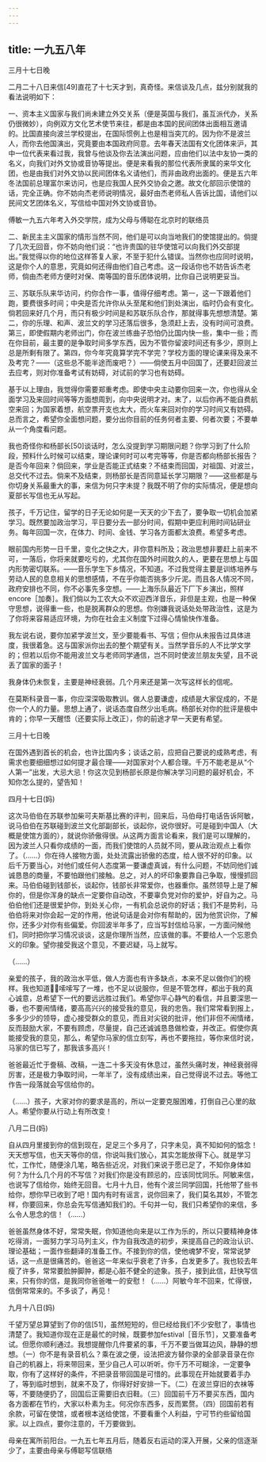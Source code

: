 ```yaml
---
---
---
```

title: 一九五八年
---




三月十七日晚

二月二十八日来信[49]直花了十七天才到，真奇怪。来信谈及几点，兹分别就我的看法说明如下：

一、资本主义国家与我们尚未建立外交关系（便是英国与我们，虽互派代办，关系仍很微妙），向例双方文化艺术使节来往，都是由本国的民间团体出面相互邀请的。比国直接向波兰学校提出，在国际惯例上也是相当突兀的。因为你不是波兰人，而你去他国演出，究竟要由本国政府同意。去年春天法国有文化团体来沪，其中一位代表来看过我，我曾与他谈及你去法演出问题，应由他们以法中友协一类的名义，向我们对外文协或音协等提出。便是来看我的那位代表所隶属的来华文化团，也是由我们对外文协以民间团体名义请他们，而非由政府出面的。便是五六年冬法国前总理富尔来访问，也是应我国人民外交协会之邀。故文化部回示使馆的话，完全正确。你不妨向杰老师说明情况，最好由杰老师私人告诉比国，请他们以民间文艺团体名义，写信给中国对外文协或音协。

傅敏一九五六年考入外交学院，成为父母与傅聪在北京时的联络员



二、新民主主义国家的情形当然不同，他们是可以向当地我们的使馆提出的。倘提了几次无回音，你不妨向他们说：“也许贵国的驻华使馆可以向我们外交部提出。”我觉得以你的地位这样答复人家，不至于犯什么错误。当然你也应同时说明，这是你个人的意思，究竟如何还得由他们自己考虑。这一段话你也不妨告诉杰老师，倘由杰老师方便时对保、南等国的音乐团体说明，比你自己说明更妥当。

三、苏联乐队来华访问，约你合作一事，值得仔细考虑。第一，这一下跟着他们跑，要费很多时间；中央是否允许你从头至尾和他们到处演出，临时仍会有变化。倘若回来好几个月，而只有极少时间是和苏联乐队合作，那就得事先想想清楚。第二，你的乐理、和声、波兰文的学习还落后很多，急须赶上去，没有时间可浪费。第三，即使假期内老师出门，你在波兰练曲子恐怕仍比国内快一些，集中一些；而在你目前，最主要的是争取时间多学东西，因为不管你留波时间还有多少，原则上总是所剩有限了。第四，你今年究竟算学完不学完？学校方面的理论课来得及来不及考完？——（这些总不能半途而废吧？）——倘使五月中回国了，还要赶回波兰去应考，则对你准备考试有妨碍，对试前的学习也有妨碍。

基于以上理由，我觉得你需要郑重考虑。即使中央主动要你回来一次，你也得从全面学习及来回时间等等方面想周到，向中央说明才对。末了，以后你再不能自费航空来回；为国家着想，航空票开支也太大，而火车来回对你的学习时间又有妨碍。总而言之，希望你全面想问题，要分出你目前的任务何者主要、何者次要；不要单从一个角度看问题。

我也奇怪你和杨部长[50]谈话时，怎么没提到学习期限问题？你学习到了什么阶段，预料什么时候可以结束，理论课何时可以考完等等，你是否都向杨部长报告？是否今年回来？倘回来，学业是否能正式结束？不结束而回国，对祖国、对波兰，总交代不过去。倘来不及结束，则杨部长是否同意延长学习期限？——这些都是与你切身关系最重大的事，来信为何只字未提？我既不明了你的实际情况，便是想向夏部长写信也无从写起。

孩子，千万记住，留学的日子无论如何是一天天的少下去了，要争取一切机会加紧学习。既然要加政治学习，平日要分去一部分时间，假期中更应利用时间钻研业务。每年回国一次，在体力、时间、金钱、学习各方面都太浪费。希望多考虑。

眼前国内形势一日千里，变化之快之大，非你意料所及；政治思想非要赶上前来不可，一落后，你将来就要吃亏的，尤其你在国外时间耽久的人，更要在思想上与国内形势密切联系。——音乐学生下乡情况，不知道。不过我觉得主要是训练培养与劳动人民的息息相关的思想感情，不在乎你能否挑多少斤泥。而且各人情况不同，政府安排也不同，你不必事先多空想。——上海乐队最近下厂下乡演出，照样encore［加奏］。我们倘以为工农大众不欢迎西洋音乐，非但是主观，也是一种保守思想，说得重一些，也是脱离群众的思想。你别嫌我说话处处带政治性，这是为了你将来容易适应环境，为你在社会主义制度下过得心情愉快作准备。

我左说右说，要你加紧学波兰文，至少要能看书、写信；但你从未报告过具体进度，我很着急。这与国家派你出去的整个期望有关。当然学音乐的人不比学文学的；但若以后你不能用波兰文与老师同学通信，岂不同时使波兰朋友失望，且不说丢了国家的面子！

我身体仍未恢复，主要是神经衰弱。几个月来还是第一次写这样长的信呢。

在莫斯科录音一事，你应深深吸取教训。做人总要谦虚，成绩是大家促成的，不是你一个人的力量。思想上通了，说话态度自然少出毛病。杨部长对你的批评是极中肯的；你早一天醒悟（还要实际上改正），你的前途才早一天更有希望。

三月十七日晚

在国外遇到首长的机会，也许比国内多；谈话之前，应把自己要说的成熟考虑，有需求也要细细想过如何提才最合理——对国家对个人都合理。千万不能老是从“个人第一”出发，大忌大忌！你这次见到杨部长原是你解决学习问题的最好机会，不知你怎么提的，望告知！

四月十七日(妈)

这次马伯伯在苏联参加柴可夫斯基比赛的评判，回来后，马伯母打电话告诉阿敏，说马伯伯在苏联碰到波兰文化部副部长，谈起你，说你很好。可是碰到中国人（大概是使馆方面的），就说你骄傲得很。从这两方面言论看来，我们是可以理解的，因为波兰人只看你成绩的一面，而我们使馆的人员就不同，要从政治观点上看你了。（……）你在待人接物方面，处处流露出骄傲的态度，给人很不好的印象。以后千万要当心，对他们或任何人态度第一要谦虚真诚，有什么问题，不妨同他们诚诚恳恳的商量，不要怕跟他们接触。总之，对人的坏印象要靠自己争取，慢慢抓回来。马伯伯碰到钱部长，谈起你，钱部长非常爱你，也器重你。虽然领导上是了解你的，但是你浑身的缺点一定要你自动改，不要辜负党对你的爱护，好自为之。马伯伯他们还是很爱护你，到处关心你，一有机会总说你的好话；我们不是势利，马伯伯将来对你会起一定的作用，他说句话是会对你有帮助的，因为他赏识你，了解你，还多少对你有些偏爱。你回波半年多了，应当写封信给马家，一方面问候他们，同时把你学习情况谈谈，这是你理所当然，应该做的事。不要给人一个忘恩负义的印象。望你接受我这个意见，不要迟疑，马上就写。

（……）

亲爱的孩子，我的政治水平低，做人方面也有许多缺点，本来不足以做你们的榜样。我也知道嗦嗦写了一堆，也不足以说服你，但是不管怎样，都出于我的真心诚意，总希望下一代的要远远胜过我们。希望你平心静气的看信，并且要深思一番，也不要闹情绪，要高高兴兴的接受我的意见，我的忠告。我们常常看到报上，多多少少的领导，虚心接受群众的意见，而且对尖锐的批评，他们非但不闹情绪，反而鼓励大家，不要有顾虑，尽量提，自己还诚诚恳恳做检查，并改正。假使你真能接受我的意见，那么，希望你马家的信立刻写，再也不要拖拉，等你来信时说，马家的信已写了，那我该多高兴！

爸爸最近忙于誊稿、改稿，一连二十多天没有休息过，虽然头痛时发，神经衰弱得厉害，还是极力争取时间，一年半了，没有成绩出来，自己觉得说不过去。等他工作告一段落就会写信给你的。

（……）孩子，大家对你的要求是高的，所以一定要克服困难，打倒自己心里的敌人。希望你要从行动上有所改变！

八月二日(妈)

自从四月里接到你的信到现在，足足三个多月了，只字未见，真不知如何的惦念！天天想写信，也天天等你的信，你说叫我们放心，其实怎能放得下心。就是学习忙，工作忙，随便涂几笔，略告些近况，对我们来说于愿已足了，不知你身体如何？为什么几个月的不写信？对我们你是没有顾忌的，应该同忧同乐。阿敏来信，也说写了信给你，始终无回音。七月十九日，他有个波兰同学回国，托他带了些书给你，想你早已收到了吧！国内有时有谣言，说你回来了，我们莫名其妙，不管怎样，你要回来，你总会先写信通知我们的。千句并一句，我们只希望你的来信，多么令人思念的信！（……）

爸爸虽然身体不好，常常失眠，你知道他向来是以工作为乐的，所以只要精神身体吃得消，一面努力学习马列主义，作为自我改造的初步，来提高自己的政治认识、理论基础；一面作些翻译的准备工作。不接到你的信，使他魂梦不安，常常说梦话，这一点是很痛苦的。爸爸这一年来似乎衰老了许多，白发更多了。我也较去年瘦了许多，常常要脸肿脚肿，都是心脏不健全的迹象。孩子，接到此信，赶快写信来，只有你的信，是我同你爸爸唯一的安慰！（……）阿敏今年不回来，忙得很，信倒常常来的。不多谈了，再见！

九月十八日(妈)

千望万望总算望到了你的信[51]，虽然短短的，但已经给我们不少安慰了，事情也清楚了。我知道你现在正是最忙的时候，既要参加festival［音乐节］，又要准备考试。但愿你顺利通过。我想提醒你几件要紧的事，千万不要当做耳边风，静静的想想。（一）你不是有录音机么？乘在波之便，设法把波方替你录的全部录音录在你自己的机器上，将来带回来，至少自己人可以听听。你千万不可糊涂，一定要争取，你有了这样好的条件，不把录音带回国是可惜的。此事现在开始就要着手办了，等到临时想到，就来不及了，你得好好安排一下。（二）在波兰穿旧的衣袜等等，不要随便扔了，回国后正需要旧衣旧鞋。（三）回国前千万不要买东西，国内各方面都在节约，大家以朴素为主。何况你东西多，反而累赘。（四）回国前若有余款，可留在使馆，或者根本送给使馆，不要看重个人利益，宁可节约些留给国家。以上四点，要你注意的，千万要做到。

母亲在寓所前阳台。一九五七年五月后，随着反右运动的深入开展，父亲的信逐渐少了，主要由母亲与傅聪写信联络